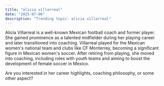 ```yaml
---
title: "alicia villarreal"
date: "2025-07-06"
description: "Trending topic: alicia villarreal"
---
```


Alicia Villarreal is a well-known Mexican football coach and former player. She gained prominence as a talented midfielder during her playing career and later transitioned into coaching. Villarreal played for the Mexican women's national team and clubs like CF Monterrey, becoming a significant figure in Mexican women's soccer. After retiring from playing, she moved into coaching, including roles with youth teams and aiming to boost the development of female soccer in Mexico. 

Are you interested in her career highlights, coaching philosophy, or some other aspect?
